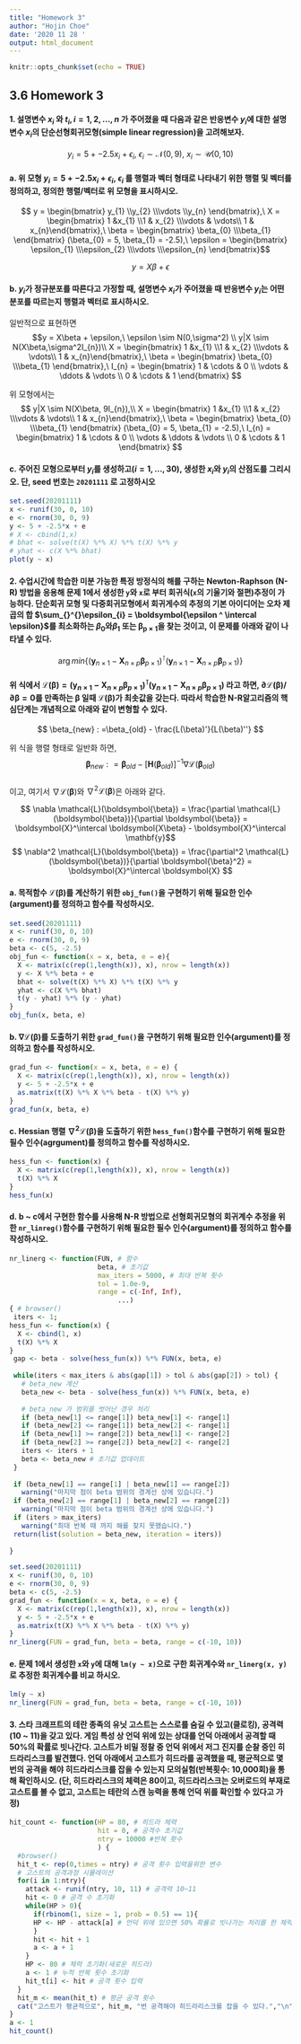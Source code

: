 ```yaml
---
title: "Homework 3"
author: "Hojin Choe"
date: '2020 11 28 '
output: html_document
---
```


```r
knitr::opts_chunk$set(echo = TRUE)
```

## 3.6 Homework 3


#### 1. 설명변수 $x_{i}$ 와 $t_{i}, i = 1, 2, ..., n$ 가 주어졌을 때 다음과 같은 반응변수 $y_{i}$에 대한 설명변수 $x_{i}$의 단순선형회귀모형(simple linear regression)을 고려해보자.

$$ y_{i} = 5 + -2.5x_{i} + \epsilon_{i},\ \epsilon_{i} \sim \mathcal{N}(0, 9),\ x_{i} \sim \mathcal{U}(0, 10) $$


#### a. 위 모형 $y_{i} = 5 + -2.5x_{i} + \epsilon_{i},\ \epsilon_{i}$ 를 행렬과 벡터 형태로 나타내기 위한 행렬 및 벡터를 정의하고, 정의한 행렬/벡터로 위 모형을 표시하시오.

$$ y = \begin{bmatrix} y_{1} \\y_{2} \\\vdots \\y_{n} \end{bmatrix},\ X = \begin{bmatrix} 1 &x_{1} \\1 & x_{2} \\\vdots & \vdots\\ 1 & x_{n}\end{bmatrix},\ \beta = \begin{bmatrix} \beta_{0} \\\beta_{1} \end{bmatrix} (\beta_{0} = 5, \beta_{1} = -2.5),\ \epsilon =  \begin{bmatrix} \epsilon_{1} \\\epsilon_{2} \\\vdots \\\epsilon_{n} \end{bmatrix}$$


$$ y = X\beta + \epsilon $$



#### b. $y_{i}$가 정규분포를 따른다고 가정할 때, 설명변수 $x_{i}$가 주어졌을 때 반응변수 $y_{i}$는 어떤 분포를 따르는지 행렬과 벡터로 표시하시오.

일반적으로 표현하면
$$y = X\beta + \epsilon,\ \epsilon \sim N(0,\sigma^2) \\ y|X \sim N(X\beta,\sigma^2I_{n})\\ X = \begin{bmatrix} 1 &x_{1} \\1 & x_{2} \\\vdots & \vdots\\ 1 & x_{n}\end{bmatrix},\ \beta = \begin{bmatrix} \beta_{0} \\\beta_{1} \end{bmatrix},\ I_{n} = \begin{bmatrix}
1 & \cdots & 0 \\
\vdots & \ddots & \vdots \\
0 & \cdots & 1
\end{bmatrix} $$

위 모형에서는
$$ y|X \sim N(X\beta, 9I_{n}),\\ X = \begin{bmatrix} 1 &x_{1} \\1 & x_{2} \\\vdots & \vdots\\ 1 & x_{n}\end{bmatrix},\ \beta = \begin{bmatrix} \beta_{0} \\\beta_{1} \end{bmatrix} (\beta_{0} = 5, \beta_{1} = -2.5),\ I_{n} = \begin{bmatrix}
1 & \cdots & 0 \\
\vdots & \ddots & \vdots \\
0 & \cdots & 1
\end{bmatrix} $$



#### c. 주어진 모형으로부터 $y_{i}$를 생성하고$(i = 1, ..., 30)$, 생성한 $x_{i}$와 $y_{i}$의 산점도를 그리시오. 단, seed 번호는 `20201111` 로 고정하시오
```r
set.seed(20201111)
x <- runif(30, 0, 10)
e <- rnorm(30, 0, 9)
y <- 5 + -2.5*x + e
# X <- cbind(1,x)
# bhat <- solve(t(X) %*% X) %*% t(X) %*% y
# yhat <- c(X %*% bhat)
plot(y ~ x)
```




#### 2. 수업시간에 학습한 미분 가능한 특정 방정식의 해를 구하는 Newton-Raphson (N-R) 방법을 응용해 문제 1에서 생성한 `y`와 `x`로 부터 회귀식(`x`의 기울기와 절편)추정이 가능하다. 단순회귀 모형 및 다중회귀모형에서 회귀게수의 추정의 기본 아이디어는 오차 제곱의 합 $\sum_{}^{}\epsilon_{i} = \boldsymbol{\epsilon ^ \intercal \epsilon}$를 최소화하는 $\beta_{0}$와$\beta_{1}$ 또는 $\boldsymbol{\beta_{p\times1}}$을 찾는 것이고, 이 문제를 아래와 같이 나타낼 수 있다.
$$ \arg min\left \{(\mathbf{y}_{n\times1} - \boldsymbol{X}_{n\times p}\boldsymbol{\beta}_{p\times1})^\intercal(\mathbf{y}_{n\times1} - \boldsymbol{X}_{n\times p}\boldsymbol{\beta}_{p\times1})  \right \} $$ 

#### 위 식에서 $\mathcal{L(\beta)} = (\mathbf{y}_{n\times1} - \boldsymbol{X}_{n\times p}\boldsymbol{\beta}_{p\times1})^\intercal(\mathbf{y}_{n\times1} - \boldsymbol{X}_{n\times p}\boldsymbol{\beta}_{p\times1})$ 라고 하면, $\mathcal{\partial L(\boldsymbol{\beta})/ \partial \boldsymbol{\beta}} = 0$를 만족하는 $\boldsymbol{\beta}$ 일때 $\mathcal{L}(\boldsymbol{\beta})$가 최솟값을 갖는다. 따라서 학습한 N-R알고리즘의 핵심단계는 개념적으로 아래와 같이 변형할 수 있다.
$$ \beta_{new} : =\beta_{old} - \frac{L(\beta)'}{L(\beta)''} $$

위 식을 행렬 형태로 일반화 하면,
$$ \boldsymbol{\beta}_{new} : =\boldsymbol{\beta}_{old} - [\boldsymbol{H}(\boldsymbol{\beta}_{old})]^{-1}\nabla \mathcal{L}(\boldsymbol{\beta}_{old}) $$  
이고, 여기서 $\nabla \mathcal{L}(\boldsymbol{\beta})$와 $\nabla^2 \mathcal{L}(\boldsymbol{\beta})$은 아래와 같다.

$$ \nabla \mathcal{L}(\boldsymbol{\beta}) = \frac{\partial \mathcal{L}(\boldsymbol{\beta})}{\partial \boldsymbol{\beta}}  = \boldsymbol{X}^\intercal \boldsymbol{X\beta} - \boldsymbol{X}^\intercal \mathbf{y}$$
$$ \nabla^2 \mathcal{L}(\boldsymbol{\beta}) = \frac{\partial^2 \mathcal{L}(\boldsymbol{\beta})}{\partial \boldsymbol{\beta}^2}  = \boldsymbol{X}^\intercal \boldsymbol{X} $$


#### a. 목적함수 $\mathcal{L}(\boldsymbol{\beta})$를 계산하기 위한 `obj_fun()`을 구현하기 위해 필요한 인수(argument)를 정의하고 함수를 작성하시오.
```r
set.seed(20201111)
x <- runif(30, 0, 10)
e <- rnorm(30, 0, 9)
beta <- c(5, -2.5)
obj_fun <- function(x = x, beta, e = e){
  X <- matrix(c(rep(1,length(x)), x), nrow = length(x))
  y <- X %*% beta + e
  bhat <- solve(t(X) %*% X) %*% t(X) %*% y
  yhat <- c(X %*% bhat)
  t(y - yhat) %*% (y - yhat)
}
obj_fun(x, beta, e)
```


#### b. $\nabla \mathcal{L}(\boldsymbol{\beta})$를 도출하기 위한 `grad_fun()`을 구현하기 위해 필요한 인수(argument)를 정의하고 함수를 작성하시오.
```r
grad_fun <- function(x = x, beta, e = e) {
  X <- matrix(c(rep(1,length(x)), x), nrow = length(x))
  y <- 5 + -2.5*x + e
  as.matrix(t(X) %*% X %*% beta - t(X) %*% y)
}
grad_fun(x, beta, e)
```


#### c. Hessian 행렬 $\nabla^2 \mathcal{L}(\boldsymbol{\beta})$을 도출하기 위한 `hess_fun()`함수를 구현하기 위해 필요한 필수 인수(agrgument)를 정의하고 함수를 작성하시오.
```r
hess_fun <- function(x) {
  X <- matrix(c(rep(1,length(x)), x), nrow = length(x))
  t(X) %*% X
}
hess_fun(x)
```


#### d. b ~ c에서 구현한 함수를 사용해 N-R 방법으로 선형회귀모형의 회귀계수 추정을 위한 `nr_linreg()`함수를 구현하기 위해 필요한 필수 인수(argument)를 정의하고 함수를 작성하시오.
```r
nr_linerg <- function(FUN, # 함수
                      beta, # 초기값
                      max_iters = 5000, # 최대 반복 횟수
                      tol = 1.0e-9, 
                      range = c(-Inf, Inf), 
                           ...) 
{ # browser()
 iters <- 1;
hess_fun <- function(x) {
  X <- cbind(1, x)
  t(X) %*% X
}
 gap <- beta - solve(hess_fun(x)) %*% FUN(x, beta, e)
 
 while(iters < max_iters & abs(gap[1]) > tol & abs(gap[2]) > tol) {
   # beta_new 계산 
   beta_new <- beta - solve(hess_fun(x)) %*% FUN(x, beta, e)
    
   # beta_new 가 범위를 벗어난 경우 처리
   if (beta_new[1] <= range[1]) beta_new[1] <- range[1]
   if (beta_new[2] <= range[1]) beta_new[2] <- range[1]
   if (beta_new[1] >= range[2]) beta_new[1] <- range[2]
   if (beta_new[2] >= range[2]) beta_new[2] <- range[2]
   iters <- iters + 1
   beta <- beta_new # 초기값 업데이트
 }
 
 if (beta_new[1] == range[1] | beta_new[1] == range[2]) 
   warning("마지막 점이 beta 범위의 경계선 상에 있습니다.")
 if (beta_new[2] == range[1] | beta_new[2] == range[2]) 
   warning("마지막 점이 beta 범위의 경계선 상에 있습니다.")
 if (iters > max_iters) 
   warning("최대 반복 때 까지 해를 찾지 못했습니다.")
 return(list(solution = beta_new, iteration = iters))
 
}

set.seed(20201111)
x <- runif(30, 0, 10)
e <- rnorm(30, 0, 9)
beta <- c(5, -2.5)
grad_fun <- function(x = x, beta, e = e) {
  X <- matrix(c(rep(1,length(x)), x), nrow = length(x))
  y <- 5 + -2.5*x + e
  as.matrix(t(X) %*% X %*% beta - t(X) %*% y)
}
nr_linerg(FUN = grad_fun, beta = beta, range = c(-10, 10))

```

#### e. 문제 1에서 생성한 `x`와 `y`에 대해 `lm(y ~ x)`으로 구한 회귀계수와 `nr_linerg(x, y)`로 추정한 회귀계수를 비교 하시오.
```r
lm(y ~ x)
nr_linerg(FUN = grad_fun, beta = beta, range = c(-10, 10))
```



#### 3. 스타 크래프트의 테란 종족의 유닛 고스트는 스스로를 숨길 수 있고(클로킹), 공격력(10 ~ 11)을 갖고 있다. 게임 특성 상 언덕 위에 있는 상대를 언덕 아래에서 공격할 때 50%의 확률로 빗나간다. 고스트가 비밀 정찰 중 언덕 위에서 저그 진지를 순찰 중인 히드라리스크를 발견했다. 언덕 아래에서 고스트가 히드라를 공격했을 때, 평균적으로 몇 번의 공격을 해야 히드라리스크를 잡을 수 있는지 모의실험(반복횟수: 10,000회)을 통해 확인하시오. (단, 히드라리스크의 체력은 80이고, 히드라리스크는 오버로드의 부재로 고스트를 볼 수 없고, 고스트는 테란의 스캔 능력을 통해 언덕 위를 확인할 수 있다고 가정)
```r
hit_count <- function(HP = 80, # 히드라 체력
                      hit = 0, # 공격수 초기값
                      ntry = 10000 #반복 홧수 
                      ) {
  #browser()
  hit_t <- rep(0,times = ntry) # 공격 횟수 입력을위한 변수
  # 고스트의 공격과정 시뮬레이션
  for(i in 1:ntry){
    attack <- runif(ntry, 10, 11) # 공격력 10~11
    hit <- 0 # 공격 수 초기화
    while(HP > 0){
      if(rbinom(1, size = 1, prob = 0.5) == 1){
      HP <- HP - attack[a] # 언덕 위에 있으면 50% 확률로 빗나가는 처리를 한 체력 감소
      }
      hit <- hit + 1
      a <- a + 1
    }
    HP <- 80 # 체력 초기화(새로운 히드라)
    a <- 1 # 누적 반복 횟수 초기화
    hit_t[i] <- hit # 공격 횟수 입력
  }
  hit_m <- mean(hit_t) # 평균 공격 횟수
  cat("고스트가 평균적으로", hit_m, "번 공격해야 히드라리스크를 잡을 수 있다.","\n")
}
a <- 1
hit_count()
```

